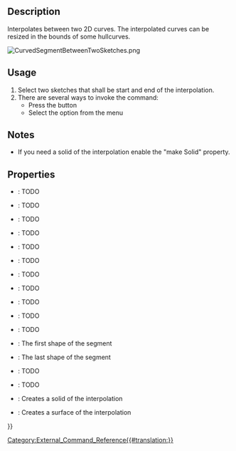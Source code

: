<languages/>
<translate>

<!--T:1-->
{{Docnav
|[[CurvedShapes_CurvedArray|CurvedArray]]
|[[CurvedShapes_InterpolatedMiddle|InterpolatedMiddle]]
|[[CurvedShapes_Workbench|CurvedShapes]]
|IconL=CurvedShapes_CurvedArray.svg
|IconR=CurvedShapes_InterpolatedMiddle.svg
|IconC=CurvedShapes_workbench_icon.svg
}}

<!--T:2-->
{{GuiCommand
|Name=CurvedShapes CurvedSegment
|MenuLocation=Curved Shapes → Curved Segment
|Workbenches=[[CurvedShapes_Workbench|CurvedShapes]]
|Shortcut=
|SeeAlso=
}}

==Description== <!--T:3-->

<!--T:4-->
Interpolates between two 2D curves. The interpolated curves can be resized in the bounds of some hullcurves.

</translate>
[[File:CurvedSegmentBetweenTwoSketches.png|frameless]]
<translate>
<!--T:5-->
{{Caption|Image of a simple FreeCAD project with two sketches using the CurvedSegment command}}

==Usage== <!--T:6-->

<!--T:7-->
# Select two sketches that shall be start and end of the interpolation.
# There are several ways to invoke the command:
#* Press the {{Button|[[Image:CurvedShapes_CurvedSegment.svg|16px]] [[CurvedShapes_CurvedSegment|Curved Segment]]}} button
#* Select the {{MenuCommand|Curved Shapes → [[Image:CurvedShapes_CurvedSegment.svg|16px]] Curved Segment}} option from the menu

==Notes== <!--T:8-->

<!--T:9-->
* If you need a solid of the interpolation enable the "make Solid" property.

==Properties== <!--T:10-->

<!--T:11-->
{{Properties_Title|Curved Segment}}

<!--T:12-->
* {{PropertyData|Distribution}}: TODO
* {{PropertyData|Distribution Reverse}}: TODO
* {{PropertyData|Force Interpolation}}: TODO
* {{PropertyData|Hullcurves}}: TODO
* {{PropertyData|Interpolation Points}}: TODO
* {{PropertyData|Items}}: TODO
* {{PropertyData|Loft Max Degree}}: TODO
* {{PropertyData|Max Loft Size}}: TODO
* {{PropertyData|Normal Shape1}}: TODO
* {{PropertyData|Normal Shape2}}: TODO
* {{PropertyData|Path}}: TODO
* {{PropertyData|Shape1}}: The first shape of the segment
* {{PropertyData|Shape2}}: The last shape of the segment
* {{PropertyData|Twist}}: TODO
* {{PropertyData|Twist Reverse}}: TODO
* {{PropertyData|make Solid}}: Creates a solid of the interpolation
* {{PropertyData|make Surface}}: Creates a surface of the interpolation


<!--T:13-->
{{Docnav
|[[CurvedShapes_CurvedArray|CurvedArray]]
|[[CurvedShapes_InterpolatedMiddle|InterpolatedMiddle]]
|[[CurvedShapes_Workbench|CurvedShapes]]
|IconL=CurvedShapes_CurvedArray.svg
|IconR=CurvedShapes_InterpolatedMiddle.svg
|IconC=CurvedShapes_workbench_icon.svg
}}

</translate>
{{Userdocnavi{{#translation:}}}}
[[Category:External_Command_Reference{{#translation:}}]]